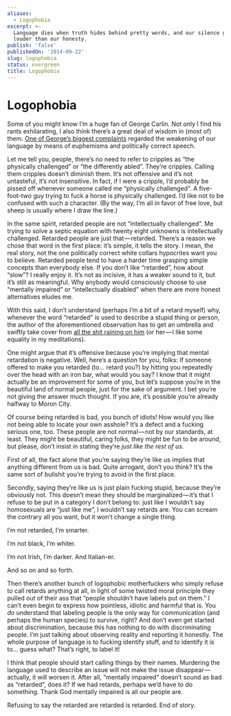 ```yaml
---
aliases:
  - Logophobia
excerpt: >-
  Language dies when truth hides behind pretty words, and our silence grows
  louder than our honesty.
publish: 'false'
publishedOn: '2014-09-22'
slug: logophobia
status: evergreen
title: Logophobia
---
```

# Logophobia

Some of you might know I’m a huge fan of George Carlin. Not only I find his rants exhilarating, I also think there’s a great deal of wisdom in (most of) them. [One of George’s biggest complaints](https://www.youtube.com/watch?v=vuEQixrBKCc) regarded the weakening of our language by means of euphemisms and politically correct speech.

Let me tell you, people, there’s no need to refer to cripples as “the physically challenged” or “the differently abled”. They’re cripples. Calling them cripples doesn’t diminish them. It’s not offensive and it’s not untasteful, it’s not insensitive. In fact, if I were a cripple, I’d probably be pissed off whenever someone called me “physically challenged”. A five-foot-two guy trying to fuck a horse is physically challenged. I’d like not to be confused with such a character. (By the way, I’m all in favor of free love, but sheep is usually where I draw the line.)

In the same spirit, retarded people are not “intellectually challenged”. Me trying to solve a septic equation with twenty eight unknowns is intellectually challenged. Retarded people are just that — retarded. There’s a reason we chose that word in the first place: it’s simple, it tells the story. I mean, the real story, not the one politically correct white collars hypocrites want you to believe. Retarded people tend to have a harder time grasping simple concepts than everybody else. If you don’t like “retarded”, how about “slow”? I really enjoy it. It’s not as incisive, it has a weaker sound to it, but it’s still as meaningful. Why anybody would consciously choose to use “mentally impaired” or “intellectually disabled” when there are more honest alternatives eludes me.

With this said, I don’t understand (perhaps I’m a bit of a retard myself) why, whenever the word “retarded” is used to describe a stupid thing or person, the author of the aforementioned observation has to get an umbrella and swiftly take cover from [all the shit raining on him](http://eev.ee/blog/2014/08/06/maybe-youre-just-not-very-funny/) (or her — I like some equality in my meditations).

One might argue that it’s offensive because you’re implying that mental retardation is negative. Well, here’s a question for you, folks: If someone offered to make you retarded (to… retard you?) by hitting you repeatedly over the head with an iron bar, what would you say? I know that it might actually be an improvement for some of you, but let’s suppose you’re in the beautiful land of normal people, just for the sake of argument. I bet you’re not giving the answer much thought. If you are, it’s possible you’re already halfway to Moron City.

Of course being retarded is bad, you bunch of idiots! How would you like not being able to locate your own asshole? It’s a defect and a fucking serious one, too. These people are not normal — not by our standards, at least. They might be beautiful, caring folks, they might be fun to be around, but please, don’t insist in stating they’re _just like the rest of us._

First of all, the fact alone that you’re saying they’re like us implies that anything different from us is bad. Quite arrogant, don’t you think? It’s the same sort of bullshit you’re trying to avoid in the first place.

Secondly, saying they’re like us is just plain fucking stupid, because they’re obviously not. This doesn’t mean they should be marginalized — it’s that I refuse to be put in a category I don’t belong to: just like I wouldn’t say homosexuals are “just like me”, I wouldn’t say retards are. You can scream the contrary all you want, but it won’t change a single thing.

I’m not retarded, I’m smarter.

I’m not black, I’m whiter.

I’m not Irish, I’m darker. And Italian-er.

And so on and so forth.

Then there’s another bunch of logophobic motherfuckers who simply refuse to call retards anything at all, in light of some twisted moral principle they pulled out of their ass that “people shouldn’t have labels put on them.” I can’t even begin to express how pointless, idiotic and harmful that is. You _do_ understand that labeling people is the only way for communication (and perhaps the human species) to survive, right? And don’t even get started about discrimination, because this has nothing to do with discriminating people. I’m just talking about observing reality and reporting it honestly. The whole purpose of language is to fucking identify stuff, and to identify it is to… guess what? That’s right, to label it!

I think that people should start calling things by their names. Murdering the language used to describe an issue will not make the issue disappear — actually, it will worsen it. After all, “mentally impaired” doesn’t sound as bad as “retarded”, does it? If we had retards, perhaps we’d have to do something. Thank God mentally impaired is all our people are.

Refusing to say the retarded are retarded is retarded. End of story.
